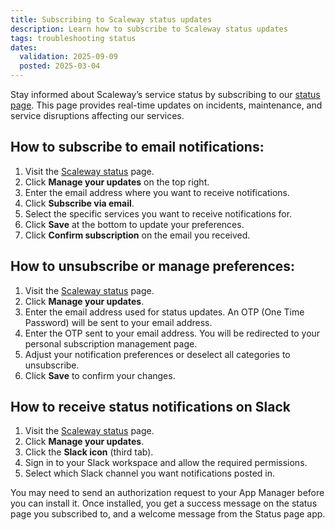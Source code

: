 ```yaml
---
title: Subscribing to Scaleway status updates
description: Learn how to subscribe to Scaleway status updates
tags: troubleshooting status
dates:
  validation: 2025-09-09
  posted: 2025-03-04
---
```

Stay informed about Scaleway’s service status by subscribing to our [status page](https://status.scaleway.com/). This page provides real-time updates on incidents, maintenance, and service disruptions affecting our services.

## How to subscribe to email notifications:
1. Visit the [Scaleway status](https://status.scaleway.com/) page.
2. Click **Manage your updates** on the top right.
3. Enter the email address where you want to receive notifications.
4. Click **Subscribe via email**.
6. Select the specific services you want to receive notifications for.
7. Click **Save** at the bottom to update your preferences.
8. Click **Confirm subscription** on the email you received.

## How to unsubscribe or manage preferences:
1. Visit the [Scaleway status](https://status.scaleway.com/) page.
2. Click **Manage your updates**.
3. Enter the email address used for status updates. An OTP (One Time Password) will be sent to your email address.
4. Enter  the OTP sent to your email address. You will be redirected to your personal subscription management page.
5. Adjust your notification preferences or deselect all categories to unsubscribe.
6. Click **Save** to confirm your changes.

## How to receive status notifications on Slack
1. Visit the [Scaleway status](https://status.scaleway.com/) page.
2. Click **Manage your updates**.
3. Click the **Slack icon** (third tab).
4. Sign in to your Slack workspace and allow the required permissions.
5. Select which Slack channel you want notifications posted in.

You may need to send an authorization request to your App Manager before you can install it.
Once installed, you get a success message on the status page you subscribed to, and a welcome message from the Status page app.